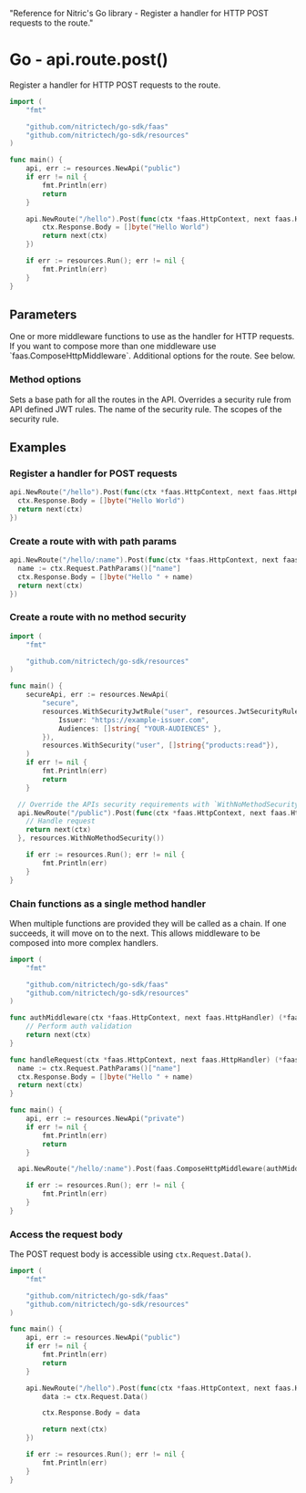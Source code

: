   "Reference for Nitric's Go library - Register a handler for HTTP POST requests to the route."

# Go - api.route.post()

Register a handler for HTTP POST requests to the route.

```go
import (
	"fmt"

	"github.com/nitrictech/go-sdk/faas"
	"github.com/nitrictech/go-sdk/resources"
)

func main() {
	api, err := resources.NewApi("public")
	if err != nil {
		fmt.Println(err)
		return
	}

	api.NewRoute("/hello").Post(func(ctx *faas.HttpContext, next faas.HttpHandler) (*faas.HttpContext, error) {
		ctx.Response.Body = []byte("Hello World")
		return next(ctx)
	})

	if err := resources.Run(); err != nil {
		fmt.Println(err)
	}
}
```

## Parameters

<Properties>
  <Property name="middleware" required type="HttpMiddleware">
    One or more middleware functions to use as the handler for HTTP requests. If
    you want to compose more than one middleware use
    `faas.ComposeHttpMiddleware`.
  </Property>
  <Property name="options" type="...MethodOption">
    Additional options for the route. See below.
  </Property>
</Properties>

### Method options

<Properties>
  <Property name="WithNoMethodSecurity()" type="MethodOption">
    Sets a base path for all the routes in the API.
  </Property>
  <Property name="WithMethodSecurity()" type="MethodOption">
    Overrides a security rule from API defined JWT rules.
    <Properties nested>
      <Property name="name" required type="string">
        The name of the security rule.
      </Property>
      <Property name="scopes" required type="[]string">
        The scopes of the security rule.
      </Property>
    </Properties>
  </Property>
</Properties>

## Examples

### Register a handler for POST requests

```go
api.NewRoute("/hello").Post(func(ctx *faas.HttpContext, next faas.HttpHandler) (*faas.HttpContext, error) {
  ctx.Response.Body = []byte("Hello World")
  return next(ctx)
})
```

### Create a route with with path params

```go
api.NewRoute("/hello/:name").Post(func(ctx *faas.HttpContext, next faas.HttpHandler) (*faas.HttpContext, error) {
  name := ctx.Request.PathParams()["name"]
  ctx.Response.Body = []byte("Hello " + name)
  return next(ctx)
})
```

### Create a route with no method security

```go
import (
	"fmt"

	"github.com/nitrictech/go-sdk/resources"
)

func main() {
	secureApi, err := resources.NewApi(
		"secure",
		resources.WithSecurityJwtRule("user", resources.JwtSecurityRule{
			Issuer: "https://example-issuer.com",
			Audiences: []string{ "YOUR-AUDIENCES" },
		}),
		resources.WithSecurity("user", []string{"products:read"}),
	)
	if err != nil {
		fmt.Println(err)
		return
	}

  // Override the APIs security requirements with `WithNoMethodSecurity()`
  api.NewRoute("/public").Post(func(ctx *faas.HttpContext, next faas.HttpHandler) (*faas.HttpContext, error) {
    // Handle request
    return next(ctx)
  }, resources.WithNoMethodSecurity())

	if err := resources.Run(); err != nil {
		fmt.Println(err)
	}
}
```

### Chain functions as a single method handler

When multiple functions are provided they will be called as a chain. If one succeeds, it will move on to the next. This allows middleware to be composed into more complex handlers.

```go
import (
	"fmt"

	"github.com/nitrictech/go-sdk/faas"
	"github.com/nitrictech/go-sdk/resources"
)

func authMiddleware(ctx *faas.HttpContext, next faas.HttpHandler) (*faas.HttpContext, error) {
	// Perform auth validation
	return next(ctx)
}

func handleRequest(ctx *faas.HttpContext, next faas.HttpHandler) (*faas.HttpContext, error) {
  name := ctx.Request.PathParams()["name"]
  ctx.Response.Body = []byte("Hello " + name)
  return next(ctx)
}

func main() {
	api, err := resources.NewApi("private")
	if err != nil {
		fmt.Println(err)
		return
	}

  api.NewRoute("/hello/:name").Post(faas.ComposeHttpMiddleware(authMiddleware, handleRequest))

	if err := resources.Run(); err != nil {
		fmt.Println(err)
	}
}
```

### Access the request body

The POST request body is accessible using `ctx.Request.Data()`.

```go
import (
	"fmt"

	"github.com/nitrictech/go-sdk/faas"
	"github.com/nitrictech/go-sdk/resources"
)

func main() {
	api, err := resources.NewApi("public")
	if err != nil {
		fmt.Println(err)
		return
	}

	api.NewRoute("/hello").Post(func(ctx *faas.HttpContext, next faas.HttpHandler) (*faas.HttpContext, error) {
		data := ctx.Request.Data()

		ctx.Response.Body = data

		return next(ctx)
	})

	if err := resources.Run(); err != nil {
		fmt.Println(err)
	}
}
```
